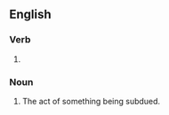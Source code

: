 ==English==

===Verb===
{{head|en|verb form}}

# {{present participle of|en|subdue|nocat=1}}

===Noun===
{{en-noun|~}}

# The act of something being subdued.